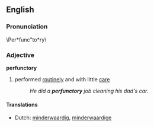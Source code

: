 ==English==
===Pronunciation===
\Per*func"to*ry\
===Adjective===
'''perfunctory'''

# performed [[routinely]] and with little [[care]]
#:''He did a '''perfunctory''' job cleaning his dad's car.''

====Translations====
*Dutch: [[minderwaardig]], [[minderwaardige]]